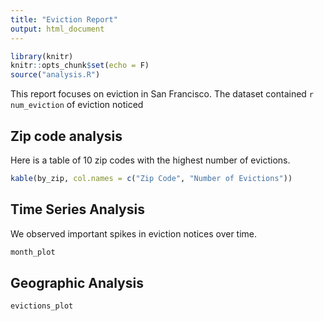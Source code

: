 ```yaml
---
title: "Eviction Report"
output: html_document
---
```


```r
library(knitr)
knitr::opts_chunk$set(echo = F)
source("analysis.R")
```
This report focuses on eviction in San Francisco. The dataset
contained `r num_eviction` of eviction noticed

## Zip code analysis
Here is a table of 10 zip codes with the highest number of evictions.

```r
kable(by_zip, col.names = c("Zip Code", "Number of Evictions"))
```

## Time Series Analysis 
We observed important spikes in eviction notices over time.
```r
month_plot
```

## Geographic Analysis

```r
evictions_plot
```